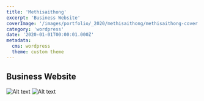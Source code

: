 ```yaml
---
title: 'Methisaithong'
excerpt: 'Business Website'
coverImage: '/images/portfolio/_2020/methisaithong/methisaithong-cover.jpg'
category: 'wordpress'
date: '2020-01-01T00:00:01.000Z'
metadata:
  cms: wordpress
  theme: custom theme
---
```


## Business Website

![Alt text](/images/portfolio/_2020/methisaithong/methisaithong-1.jpg)
![Alt text](/images/portfolio/_2020/methisaithong/methisaithong-2.png)